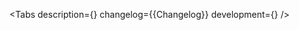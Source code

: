 

<Meta of={Stories} />

<ComponentHeader
    name='Amount'
    design='https://www.figma.com/file/cdNnkh2QdxuvYLrBm4cubM/Web-%3A%3A-Core-Default-Components?type=design&node-id=101260%3A127883&mode=design&t=Itgzojk9BOtPqYkS-1'
    children='Используется для отображения сумм.'
/>

<Tabs
    description={<Description />}
    changelog={<Markdown>{Changelog}</Markdown>}
    development={<Development />}
/>
